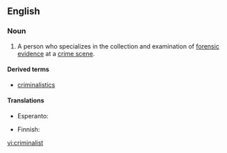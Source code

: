 ==English==

===Noun===
{{en-noun}}

#{{US}} A person who specializes in the collection and examination of [[forensic]] [[evidence]] at a [[crime scene]].

====Derived terms====
* [[criminalistics]]

====Translations====
{{trans-top|specialist in the examination of forensic evidence at a crime scene}}
* Esperanto: {{t-|eo|kriminalisto|xs=Esperanto}}
{{trans-mid}}
* Finnish: {{t-|fi|rikostutkija}}
{{trans-bottom}}

[[vi:criminalist]]